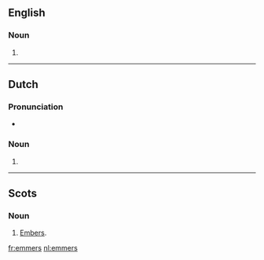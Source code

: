 ==English==

===Noun===
{{head|en|noun plural form}}

# {{plural of|emmer|lang=en}}

----

==Dutch==

===Pronunciation===
* {{audio|Nl-emmers.ogg|Audio|lang=nl}}

===Noun===
{{head|nl|noun plural form}}

# {{nl-noun form of|pl|emmer}}

----

==Scots==

===Noun===
{{head|sco|noun plural form}}

# [[embers|Embers]].

[[fr:emmers]]
[[nl:emmers]]